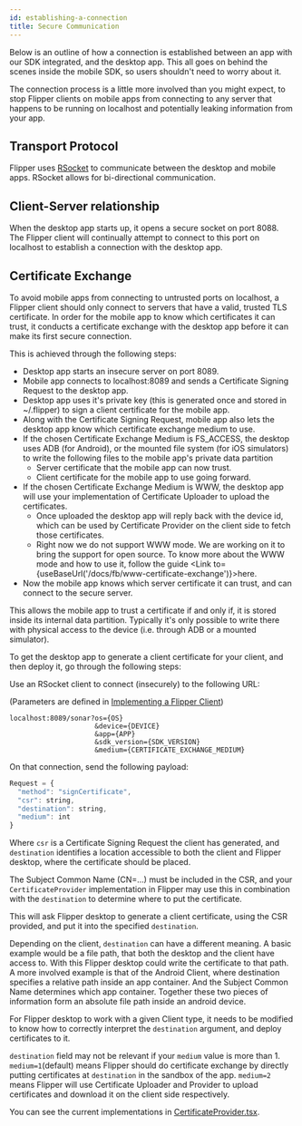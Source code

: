 ```yaml
---
id: establishing-a-connection
title: Secure Communication
---
```


Below is an outline of how a connection is established between an app with our SDK integrated, and the desktop app. This all goes on behind the scenes inside the mobile SDK, so users shouldn't need to worry about it.

The connection process is a little more involved than you might expect, to stop Flipper clients on mobile apps from connecting to any server that happens to be running on localhost and potentially leaking information from your app.

## Transport Protocol

Flipper uses [RSocket](http://rsocket.io/) to communicate between the desktop and mobile apps. RSocket allows for bi-directional communication.

## Client-Server relationship

When the desktop app starts up, it opens a secure socket on port 8088.
The Flipper client will continually attempt to connect to this port on localhost to establish a connection with the desktop app.

## Certificate Exchange

To avoid mobile apps from connecting to untrusted ports on localhost, a Flipper client should only connect to servers that have a valid, trusted TLS certificate.
In order for the mobile app to know which certificates it can trust, it conducts a certificate exchange with the desktop app before it can make its first secure connection.

This is achieved through the following steps:
* Desktop app starts an insecure server on port 8089.
* Mobile app connects to localhost:8089 and sends a Certificate Signing Request to the desktop app.
* Desktop app uses it's private key (this is generated once and stored in ~/.flipper) to sign a client certificate for the mobile app.
* Along with the Certificate Signing Request, mobile app also lets the desktop app know which certificate exchange medium to use.
* If the chosen Certificate Exchange Medium is FS_ACCESS, the desktop uses ADB (for Android), or the mounted file system (for iOS simulators) to write the following files to the mobile app's private data partition
  * Server certificate that the mobile app can now trust.
  * Client certificate for the mobile app to use going forward.
* If the chosen Certificate Exchange Medium is WWW, the desktop app will use your implementation of Certificate Uploader to upload the certificates.
  * Once uploaded the desktop app will reply back with the device id, which can be used by Certificate Provider on the client side to fetch those certificates.
  * <OssOnly> Right now we do not support WWW mode. We are working on it to bring the support for open source.</OssOnly> <FbInternalOnly>To know more about the WWW mode and how to use it, follow the guide <Link to={useBaseUrl('/docs/fb/www-certificate-exchange')}>here</Link>.</FbInternalOnly>
* Now the mobile app knows which server certificate it can trust, and can connect to the secure server.

This allows the mobile app to trust a certificate if and only if, it is stored inside its internal data partition. Typically it's only possible to write there with physical access to the device (i.e. through ADB or a mounted simulator).

To get the desktop app to generate a client certificate for your client, and then deploy it, go through the following steps:

Use an RSocket client to connect (insecurely) to the following URL:

(Parameters are defined in [Implementing a Flipper Client](new-clients))
```
localhost:8089/sonar?os={OS}
                     &device={DEVICE}
                     &app={APP}
                     &sdk_version={SDK_VERSION}
                     &medium={CERTIFICATE_EXCHANGE_MEDIUM}
```

On that connection, send the following payload:
```js
Request = {
  "method": "signCertificate",
  "csr": string,
  "destination": string,
  "medium": int
}
```
Where `csr` is a Certificate Signing Request the client has generated, and `destination` identifies a location accessible to both the client and Flipper desktop, where the certificate should be placed.

The Subject Common Name (CN=...) must be included in the CSR, and your `CertificateProvider` implementation in Flipper may use this in combination with the `destination` to determine where to put the certificate.

This will ask Flipper desktop to generate a client certificate, using the CSR provided, and put it into the specified `destination`.

Depending on the client, `destination` can have a different meaning. A basic example would be a file path, that both the desktop and the client have access to. With this Flipper desktop could write the certificate to that path. A more involved example is that of the Android Client, where destination specifies a relative path inside an app container. And the Subject Common Name determines which app container. Together these two pieces of information form an absolute file path inside an android device.

For Flipper desktop to work with a given Client type, it needs to be modified to know how to correctly interpret the `destination` argument, and deploy certificates to it.

`destination` field may not be relevant if your `medium` value is more than 1. `medium=1`(default) means Flipper should do certificate exchange by directly putting certificates at `destination` in the sandbox of the app. `medium=2` means Flipper will use Certificate Uploader and Provider to upload certificates and download it on the client side respectively.

You can see the current implementations in [CertificateProvider.tsx](https://github.com/facebook/flipper/blob/master/desktop/app/src/utils/CertificateProvider.tsx).
